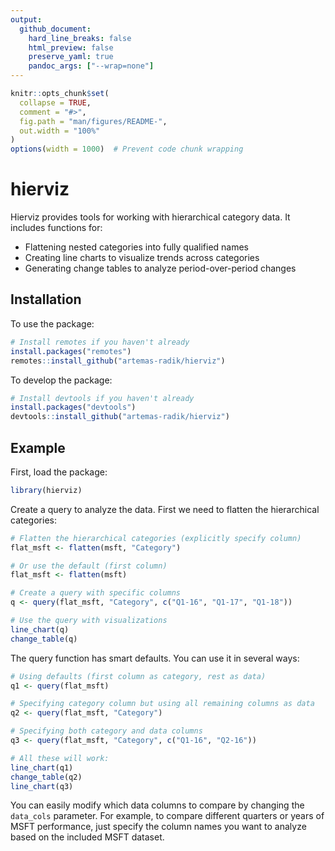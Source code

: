 ```yaml
---
output: 
  github_document:
    hard_line_breaks: false
    html_preview: false
    preserve_yaml: true
    pandoc_args: ["--wrap=none"]
---
```


<!-- README.md is generated from README.Rmd. Please edit that file -->

```r
knitr::opts_chunk$set(
  collapse = TRUE,
  comment = "#>",
  fig.path = "man/figures/README-",
  out.width = "100%"
)
options(width = 1000)  # Prevent code chunk wrapping
```

# hierviz

Hierviz provides tools for working with hierarchical category data. It includes functions for:

* Flattening nested categories into fully qualified names
* Creating line charts to visualize trends across categories
* Generating change tables to analyze period-over-period changes

## Installation

To use the package:
``` r
# Install remotes if you haven't already
install.packages("remotes")
remotes::install_github("artemas-radik/hierviz")
```

To develop the package:
``` r
# Install devtools if you haven't already
install.packages("devtools")
devtools::install_github("artemas-radik/hierviz")
```

## Example

First, load the package:

```r
library(hierviz)
```

Create a query to analyze the data. First we need to flatten the hierarchical categories:

```r
# Flatten the hierarchical categories (explicitly specify column)
flat_msft <- flatten(msft, "Category")

# Or use the default (first column)
flat_msft <- flatten(msft)
```

```r
# Create a query with specific columns
q <- query(flat_msft, "Category", c("Q1-16", "Q1-17", "Q1-18"))

# Use the query with visualizations
line_chart(q)
change_table(q)
```

The query function has smart defaults. You can use it in several ways:

```r
# Using defaults (first column as category, rest as data)
q1 <- query(flat_msft)

# Specifying category column but using all remaining columns as data
q2 <- query(flat_msft, "Category")

# Specifying both category and data columns
q3 <- query(flat_msft, "Category", c("Q1-16", "Q2-16"))

# All these will work:
line_chart(q1)
change_table(q2)
line_chart(q3)
```

You can easily modify which data columns to compare by changing the `data_cols` parameter. For example, to compare different quarters or years of MSFT performance, just specify the column names you want to analyze based on the included MSFT dataset.
